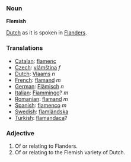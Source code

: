 ===Noun===

'''Flemish'''

[[Dutch]] as it is spoken in [[Flanders]].

===Translations===

*[[Catalan]]: [[flamenc]]
*[[Czech]]: [[vlámština]] ''f''
*[[Dutch]]: [[Vlaams]] ''n''
*[[French]]: [[flamand]] ''m''
*[[German]]: [[Flämisch]] ''n''
*[[Italian]]: [[Fiammingo]]? ''m''
*[[Romanian]]: [[flamand]] ''m''
*[[Spanish]]: [[flamenco]] ''m''
*[[Swedish]]: [[flamländska]]
*[[Turkish]]: [[flamandaca]]?

===Adjective===

#Of or relating to Flanders.
#Of or relating to the Flemish variety of Dutch.